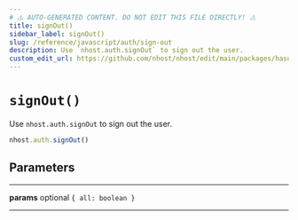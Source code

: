 ```yaml
---
# ⚠️ AUTO-GENERATED CONTENT. DO NOT EDIT THIS FILE DIRECTLY! ⚠️
title: signOut()
sidebar_label: signOut()
slug: /reference/javascript/auth/sign-out
description: Use `nhost.auth.signOut` to sign out the user.
custom_edit_url: https://github.com/nhost/nhost/edit/main/packages/hasura-auth-js/src/hasura-auth-client.ts#L246
---
```


# `signOut()`

Use `nhost.auth.signOut` to sign out the user.

```ts
nhost.auth.signOut()
```

## Parameters

---

**<span className="parameter-name">params</span>** <span className="optional-status">optional</span> `{ all: boolean }`

---
